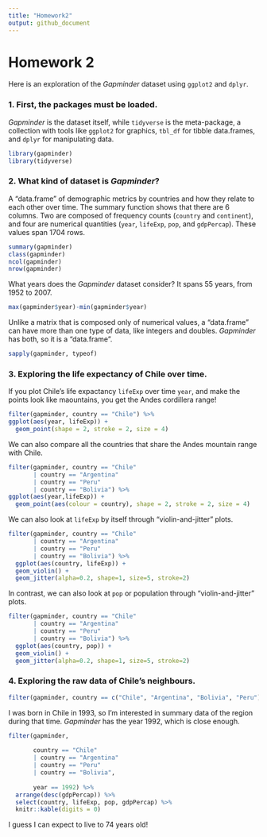 ```yaml
---
title: "Homework2"
output: github_document
---
```


# Homework 2

Here is an exploration of the *Gapminder* dataset using `ggplot2` and `dplyr`.

### 1. First, the packages must be loaded.

*Gapminder* is the dataset itself, while `tidyverse` is the meta-package, a collection with tools like `ggplot2` for graphics, `tbl_df` for tibble data.frames, and `dplyr` for manipulating data.

```r

library(gapminder)
library(tidyverse)

```

### 2. What kind of dataset is *Gapminder*?

A "data.frame" of demographic metrics by countries and how they relate to each other over time. The summary function shows that there are 6 columns. Two are composed of frequency counts (`country` and `continent`), and four are numerical quantities (`year`, `lifeExp`, `pop`, and `gdpPercap`). These values span 1704 rows.

```r

summary(gapminder)
class(gapminder)
ncol(gapminder)
nrow(gapminder)

```

What years does the *Gapminder* dataset consider? It spans 55 years, from 1952 to 2007.

```r

max(gapminder$year)-min(gapminder$year)

```

Unlike a matrix that is composed only of numerical values, a "data.frame" can have more than one type of data, like integers and doubles. *Gapminder* has both, so it is a "data.frame".

```r

sapply(gapminder, typeof)

```

### 3. Exploring the life expectancy of Chile over time.

If you plot Chile's life expactancy `lifeExp` over time `year`, and make the points look like maountains, you get the Andes cordillera range!

```r

filter(gapminder, country == "Chile") %>%
ggplot(aes(year, lifeExp)) +
  geom_point(shape = 2, stroke = 2, size = 4)

```

We can also compare all the countries that share the Andes mountain range with Chile.

```r
filter(gapminder, country == "Chile"
       | country == "Argentina"
       | country == "Peru"
       | country == "Bolivia") %>% 
ggplot(aes(year,lifeExp)) +
  geom_point(aes(colour = country), shape = 2, stroke = 2, size = 4)
```

We can also look at `lifeExp` by itself through "violin-and-jitter" plots.

```r

filter(gapminder, country == "Chile"
       | country == "Argentina"
       | country == "Peru"
       | country == "Bolivia") %>% 
  ggplot(aes(country, lifeExp)) +
  geom_violin() +
  geom_jitter(alpha=0.2, shape=1, size=5, stroke=2)

```

In contrast, we can also look at `pop` or population through "violin-and-jitter" plots.

```r

filter(gapminder, country == "Chile"
       | country == "Argentina"
       | country == "Peru"
       | country == "Bolivia") %>% 
  ggplot(aes(country, pop)) +
  geom_violin() +
  geom_jitter(alpha=0.2, shape=1, size=5, stroke=2)

```

### 4. Exploring the raw data of Chile's neighbours.

```r

filter(gapminder, country == c("Chile", "Argentina", "Bolivia", "Peru"))

```

I was born in Chile in 1993, so I'm interested in summary data of the region during that time. *Gapminder* has the year 1992, which is close enough.

```r

filter(gapminder,
       
       country == "Chile"
       | country == "Argentina"
       | country == "Peru"
       | country == "Bolivia",
       
       year == 1992) %>%
  arrange(desc(gdpPercap)) %>% 
  select(country, lifeExp, pop, gdpPercap) %>% 
  knitr::kable(digits = 0)

```

I guess I can expect to live to 74 years old!
